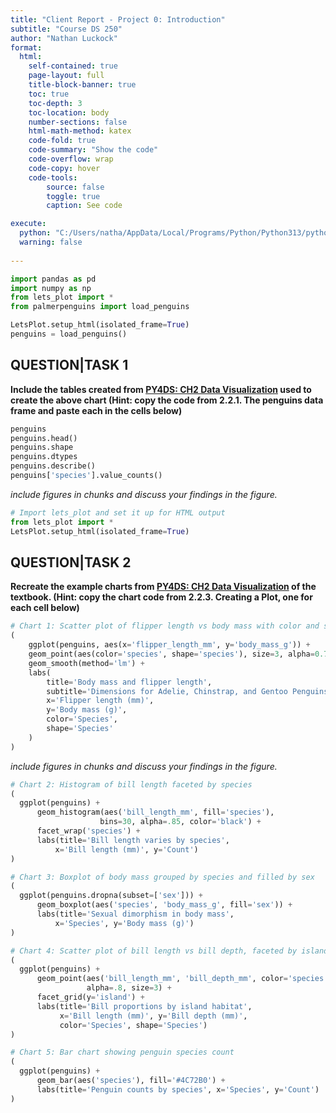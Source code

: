 ```yaml
---
title: "Client Report - Project 0: Introduction"
subtitle: "Course DS 250"
author: "Nathan Luckock"
format:
  html:
    self-contained: true
    page-layout: full
    title-block-banner: true
    toc: true
    toc-depth: 3
    toc-location: body
    number-sections: false
    html-math-method: katex
    code-fold: true
    code-summary: "Show the code"
    code-overflow: wrap
    code-copy: hover
    code-tools:
        source: false
        toggle: true
        caption: See code

execute: 
  python: "C:/Users/natha/AppData/Local/Programs/Python/Python313/python.exe"
  warning: false
    
---
```


```python
import pandas as pd
import numpy as np
from lets_plot import *
from palmerpenguins import load_penguins

LetsPlot.setup_html(isolated_frame=True)
penguins = load_penguins()
```


## QUESTION|TASK 1

__Include the tables created from [PY4DS: CH2 Data Visualization](https://aeturrell.github.io/python4DS/data-visualise.html) used to create the above chart (Hint: copy the code from 2.2.1. The penguins data frame and paste each in the cells below)__


```python
penguins                   
penguins.head()              
penguins.shape             
penguins.dtypes              
penguins.describe()          
penguins['species'].value_counts()  
```

_include figures in chunks and discuss your findings in the figure._

```python
# Import lets_plot and set it up for HTML output
from lets_plot import *
LetsPlot.setup_html(isolated_frame=True)
```


## QUESTION|TASK 2

__Recreate the example charts from [PY4DS: CH2 Data Visualization](https://aeturrell.github.io/python4DS/data-visualise.html) of the textbook. (Hint: copy the chart code from 2.2.3. Creating a Plot, one for each cell below)__


```python
# Chart 1: Scatter plot of flipper length vs body mass with color and shape by species
(
    ggplot(penguins, aes(x='flipper_length_mm', y='body_mass_g')) +
    geom_point(aes(color='species', shape='species'), size=3, alpha=0.7) +
    geom_smooth(method='lm') +
    labs(
        title='Body mass and flipper length',
        subtitle='Dimensions for Adelie, Chinstrap, and Gentoo Penguins',
        x='Flipper length (mm)',
        y='Body mass (g)',
        color='Species',
        shape='Species'
    )
)
```

_include figures in chunks and discuss your findings in the figure._

```python
# Chart 2: Histogram of bill length faceted by species
(
  ggplot(penguins) +
      geom_histogram(aes('bill_length_mm', fill='species'),
                    bins=30, alpha=.85, color='black') +
      facet_wrap('species') +
      labs(title='Bill length varies by species',
          x='Bill length (mm)', y='Count')
)
```


```python
# Chart 3: Boxplot of body mass grouped by species and filled by sex
(
  ggplot(penguins.dropna(subset=['sex'])) +
      geom_boxplot(aes('species', 'body_mass_g', fill='sex')) +
      labs(title='Sexual dimorphism in body mass',
          x='Species', y='Body mass (g)')
)
```


```python
# Chart 4: Scatter plot of bill length vs bill depth, faceted by island
(
  ggplot(penguins) +
      geom_point(aes('bill_length_mm', 'bill_depth_mm', color='species', shape='species'),
                 alpha=.8, size=3) +
      facet_grid(y='island') +
      labs(title='Bill proportions by island habitat',
           x='Bill length (mm)', y='Bill depth (mm)',
           color='Species', shape='Species')
)
```


```python
# Chart 5: Bar chart showing penguin species count
(  
  ggplot(penguins) +
      geom_bar(aes('species'), fill='#4C72B0') +
      labs(title='Penguin counts by species', x='Species', y='Count')
)
```
